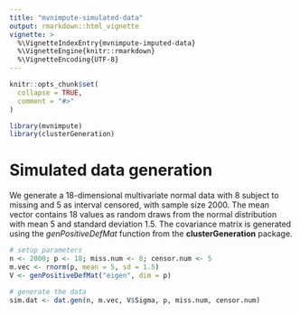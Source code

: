 ```yaml
---
title: "mvnimpute-simulated-data"
output: rmarkdown::html_vignette
vignette: >
  %\VignetteIndexEntry{mvnimpute-imputed-data}
  %\VignetteEngine{knitr::rmarkdown}
  %\VignetteEncoding{UTF-8}
---
```


```r
knitr::opts_chunk$set(
  collapse = TRUE,
  comment = "#>"
)
```

```r
library(mvnimpute)
library(clusterGeneration)
```

# Simulated data generation

We generate a 18-dimensional multivariate normal data with 8 subject to missing and 5 as interval censored, with sample size 2000. The mean vector contains 18 values as random draws from the normal distribution with mean 5 and standard deviation 1.5. The covariance matrix is generated using the *genPositiveDefMat* function from the **clusterGeneration** package.

```r
# setup parameters
n <- 2000; p <- 18; miss.num <- 8; censor.num <- 5
m.vec <- rnorm(p, mean = 5, sd = 1.5)
V <- genPositiveDefMat("eigen", dim = p)

# generate the data
sim.dat <- dat.gen(n, m.vec, V$Sigma, p, miss.num, censor.num)
```
